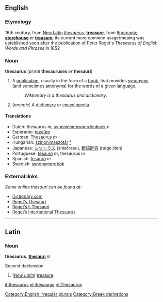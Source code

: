 {{See|Thesaurus}}
==English==
===Etymology===
16th century, from [[New Latin]] ''[[thesaurus]]'', '''[[treasure]]''', from {{Gr.}} [[θησαυρός]], '''[[storehouse]]''' or '''[[treasure]]'''; its current more common usage/meaing was established soon after the publication of Peter Roget's ''Thesaurus of English Words and Phrases'' in 1852

===Noun===
{{wikipedia}}
'''thesaurus''' (''plural'' '''thesauruses''' ''or'' '''thesauri''')
#A [[publication]], usually in the form of a [[book]], that provides [[synonym]]s (and sometimes [[antonym]]s) for the [[word]]s of a given [[language]].
#:''Wiktionary is a thesaurus and dictionary''.
#(''archaic'') A [[dictionary]] or [[encyclopedia]].

====Translations====
*Dutch: thesaurus ''m'', [[synoniemenwoordenboek]] ''n''
*Esperanto: [[tezaŭro]]
*German: [[Thesaurus]] ''m''
*Hungarian: [[szinonímaszótár]] [[:hu:szinonímaszótár|°]]
*Japanese: [[シソーラス]] (shisōrasu), [[類語辞典]] (ruigo jiten)
*Portuguese: [[tesauro]] ''m'', thesaurus ''m''
*Spanish: [[tesauro]] ''m''
*Swedish: [[synonymordbok]]

===External links===
''Some online thesauri can be found at:''
*[http://dictionary.reference.com/  Dictionary.com]  
*[http://www.bartleby.com/thesauri/  Roget’s Thesauri]
*[http://www.bartleby.com/62/  Roget’s II Thesauri]
*[http://www.bartleby.com/110/  Roget’s International Thesaurus]

----
==Latin==
===Noun===
'''thesaurus''', '''[[thesauri]]''' ''m''

Second declension

#(''[[New Latin]]'') [[treasure]]

[[Category:English irregular plurals]]
[[Category:Greek derivations]]

[[it:thesaurus]]
[[nl:thesaurus]]
[[pt:Thesaurus]]